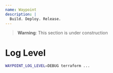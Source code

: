 ```yaml
---
name: Waypoint
description: |
  Build. Deploy. Release.
---
```


> **Warning**: This section is under construction

# Log Level

```bash
WAYPOINT_LOG_LEVEL=DEBUG terraform ...
```
